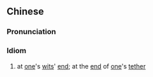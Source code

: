 {{also|无计可施}}
==Chinese==
{{zh-forms|s=无计可施}}

===Pronunciation===
{{zh-pron
|m=wú jì kě shī
|c=mou4 gai3 ho2 si1
|cat=id
}}

===Idiom===
{{zh-idiom}}

# at [[one]]'s [[wit]]s' [[end]]; at the [[end]] of [[one]]'s [[tether]]